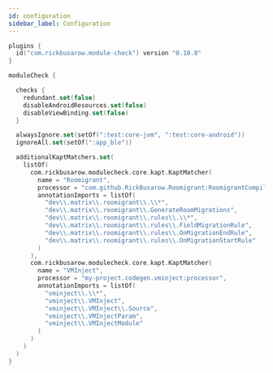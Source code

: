 ```yaml
---
id: configuration
sidebar_label: Configuration
---
```



``` kotlin
plugins {
  id("com.rickbusarow.module-check") version "0.10.0"
}

moduleCheck {

  checks {
    redundant.set(false)
    disableAndroidResources.set(false)
    disableViewBinding.set(false)
  }

  alwaysIgnore.set(setOf(":test:core-jvm", ":test:core-android"))
  ignoreAll.set(setOf(":app_ble"))

  additionalKaptMatchers.set(
    listOf(
      com.rickbusarow.modulecheck.core.kapt.KaptMatcher(
        name = "Roomigrant",
        processor = "com.github.RickBusarow.Roomigrant:RoomigrantCompiler",
        annotationImports = listOf(
          "dev\\.matrix\\.roomigrant\\.\\*",
          "dev\\.matrix\\.roomigrant\\.GenerateRoomMigrations",
          "dev\\.matrix\\.roomigrant\\.rules\\.\\*",
          "dev\\.matrix\\.roomigrant\\.rules\\.FieldMigrationRule",
          "dev\\.matrix\\.roomigrant\\.rules\\.OnMigrationEndRule",
          "dev\\.matrix\\.roomigrant\\.rules\\.OnMigrationStartRule"
        )
      ),
      com.rickbusarow.modulecheck.core.kapt.KaptMatcher(
        name = "VMInject",
        processor = "my-project.codegen.vminject:processor",
        annotationImports = listOf(
          "vminject\\.\\*",
          "vminject\\.VMInject",
          "vminject\\.VMInject\\.Source",
          "vminject\\.VMInjectParam",
          "vminject\\.VMInjectModule"
        )
      )
    )
  )
}
```
